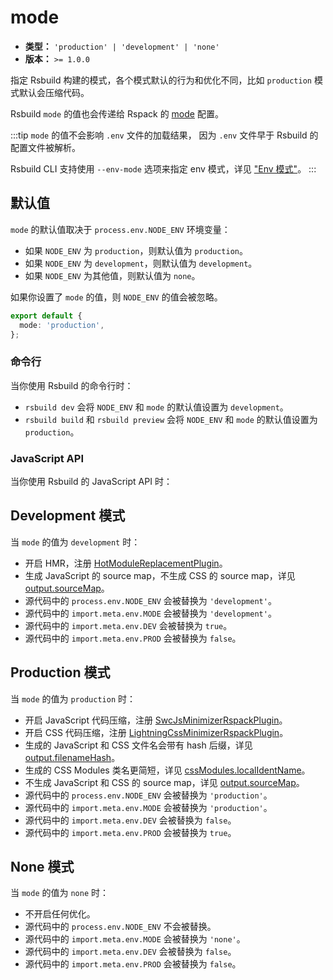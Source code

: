 # mode

- **类型：** `'production' | 'development' | 'none'`
- **版本：** `>= 1.0.0`

指定 Rsbuild 构建的模式，各个模式默认的行为和优化不同，比如 `production` 模式默认会压缩代码。

Rsbuild `mode` 的值也会传递给 Rspack 的 [mode](https://rspack.dev/config/mode) 配置。

:::tip
`mode` 的值不会影响 `.env` 文件的加载结果， 因为 `.env` 文件早于 Rsbuild 的配置文件被解析。

Rsbuild CLI 支持使用 `--env-mode` 选项来指定 env 模式，详见 ["Env 模式"](/guide/advanced/env-vars#env-模式)。
:::

## 默认值

`mode` 的默认值取决于 `process.env.NODE_ENV` 环境变量：

- 如果 `NODE_ENV` 为 `production`，则默认值为 `production`。
- 如果 `NODE_ENV` 为 `development`，则默认值为 `development`。
- 如果 `NODE_ENV` 为其他值，则默认值为 `none`。

如果你设置了 `mode` 的值，则 `NODE_ENV` 的值会被忽略。

```ts title="rsbuild.config.ts"
export default {
  mode: 'production',
};
```

### 命令行

当你使用 Rsbuild 的命令行时：

- `rsbuild dev` 会将 `NODE_ENV` 和 `mode` 的默认值设置为 `development`。
- `rsbuild build` 和 `rsbuild preview` 会将 `NODE_ENV` 和 `mode` 的默认值设置为 `production`。

### JavaScript API

当你使用 Rsbuild 的 JavaScript API 时：

## Development 模式

当 `mode` 的值为 `development` 时：

- 开启 HMR，注册 [HotModuleReplacementPlugin](https://rspack.dev/plugins/webpack/hot-module-replacement-plugin)。
- 生成 JavaScript 的 source map，不生成 CSS 的 source map，详见 [output.sourceMap](/config/output/source-map)。
- 源代码中的 `process.env.NODE_ENV` 会被替换为 `'development'`。
- 源代码中的 `import.meta.env.MODE` 会被替换为 `'development'`。
- 源代码中的 `import.meta.env.DEV` 会被替换为 `true`。
- 源代码中的 `import.meta.env.PROD` 会被替换为 `false`。

## Production 模式

当 `mode` 的值为 `production` 时：

- 开启 JavaScript 代码压缩，注册 [SwcJsMinimizerRspackPlugin](https://rspack.dev/plugins/rspack/swc-js-minimizer-rspack-plugin)。
- 开启 CSS 代码压缩，注册 [LightningCssMinimizerRspackPlugin](https://rspack.dev/plugins/rspack/lightning-css-minimizer-rspack-plugin)。
- 生成的 JavaScript 和 CSS 文件名会带有 hash 后缀，详见 [output.filenameHash](/config/output/filename-hash)。
- 生成的 CSS Modules 类名更简短，详见 [cssModules.localIdentName](/config/output/css-modules#cssmoduleslocalidentname)。
- 不生成 JavaScript 和 CSS 的 source map，详见 [output.sourceMap](/config/output/source-map)。
- 源代码中的 `process.env.NODE_ENV` 会被替换为 `'production'`。
- 源代码中的 `import.meta.env.MODE` 会被替换为 `'production'`。
- 源代码中的 `import.meta.env.DEV` 会被替换为 `false`。
- 源代码中的 `import.meta.env.PROD` 会被替换为 `true`。

## None 模式

当 `mode` 的值为 `none` 时：

- 不开启任何优化。
- 源代码中的 `process.env.NODE_ENV` 不会被替换。
- 源代码中的 `import.meta.env.MODE` 会被替换为 `'none'`。
- 源代码中的 `import.meta.env.DEV` 会被替换为 `false`。
- 源代码中的 `import.meta.env.PROD` 会被替换为 `false`。
